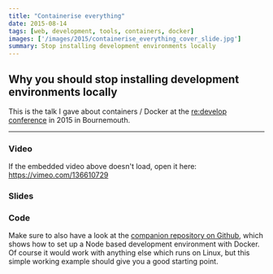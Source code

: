 ```yaml
---
title: "Containerise everything"
date: 2015-08-14
tags: [web, development, tools, containers, docker]
images: ['/images/2015/containerise_everything_cover_slide.jpg']
summary: Stop installing development environments locally
---
```


## Why you should stop installing development environments locally

This is the talk I gave about containers / Docker at the [re:develop conference][1] in 2015 in Bournemouth.

---

### Video

<EmbedVimeo code="136610729" hash="3644bdf7c6" />

If the embedded video above doesn't load, open it here: https://vimeo.com/136610729

### Slides

<EmbedPDF docId="1CDuAJxGRl08Vn2ANIiUaknxDWU3FGaMy" />

### Code

Make sure to also have a look at the [companion repository on Github][2], which shows how to set up a Node based development environment with Docker. Of course it would work with anything else which runs on Linux, but this simple working example should give you a good starting point.

[1]: https://redevelop.io
[2]: https://github.com/ustwo/docker-node-boilerplate
